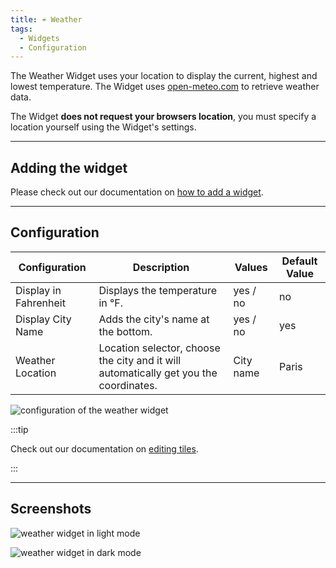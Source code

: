 ```yaml
---
title: ☔ Weather
tags:
  - Widgets
  - Configuration
---
```


The Weather Widget uses your location to display the current, highest and lowest temperature. The Widget uses [open-meteo.com](https://open-meteo.com) to retrieve weather data.

The Widget **does not request your browsers location**, you must specify a location yourself using the Widget's settings.

---

## Adding the widget
Please check out our documentation on [how to add a widget](/docs/introduction/after-the-installation#adding-widgets).

---

## Configuration

| Configuration         | Description | Values | Default Value |
| --------------------- | ----------- | ------ | ------------- |
| Display in Fahrenheit | Displays the temperature in °F. | yes / no | no |
| Display City Name | Adds the city's name at the bottom. | yes / no | yes |
| Weather Location | Location selector, choose the city and it will automatically get you the coordinates. | City name | Paris |

![configuration of the weather widget](./img/weather/widget-weather-configuration.webp)

:::tip

Check out our documentation on [editing tiles](/docs/introduction/after-the-installation#organizing-and-re-arranging-your-dashboard).

:::

---

## Screenshots

![weather widget in light mode](./img/weather/widget-weather-light-mode.webp)

![weather widget in dark mode](./img/weather/widget-weather-dark-mode.webp)
